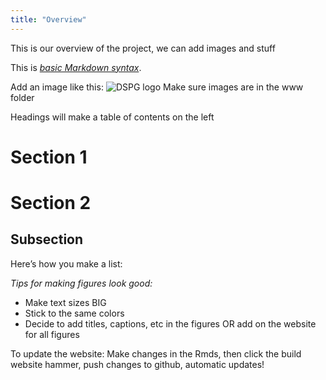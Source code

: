 ```yaml
---
title: "Overview"
---
```


This is our overview of the project, we can add images and stuff

This is  *[basic Markdown syntax](https://www.markdownguide.org/basic-syntax)*.

Add an image like this: ![DSPG logo](www/black-logo.png)
Make sure images are in the www folder

Headings will make a table of contents on the left

# Section 1
# Section 2
## Subsection

Here's how you make a list:

*Tips for making figures look good:*

- Make text sizes BIG
- Stick to the same colors
- Decide to add titles, captions, etc in the figures OR add on the website for all figures

To update the website: Make changes in the Rmds, then click the build website hammer, push changes to github, automatic updates!
  
